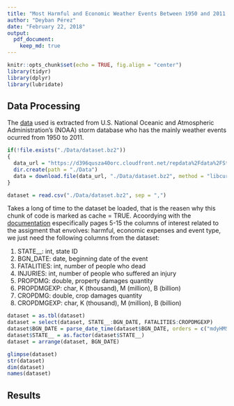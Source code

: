 ```yaml
---
title: "Most Harmful and Economic Weather Events Between 1950 and 2011 in USA"
author: "Deyban Pérez"
date: "February 22, 2018"
output: 
  pdf_document:
    keep_md: true
---
```


```r
knitr::opts_chunk$set(echo = TRUE, fig.align = "center")
library(tidyr)
library(dplyr)
library(lubridate)
```


## Data Processing

The [data](https://d396qusza40orc.cloudfront.net/repdata%2Fdata%2FStormData.csv.bz2) used is extracted from U.S. National Oceanic and Atmospheric Administration's (NOAA) storm database who has the mainly weather events ocurred from 1950 to 2011.

```r

if(!file.exists("./Data/dataset.bz2"))
{
  data_url = "https://d396qusza40orc.cloudfront.net/repdata%2Fdata%2FStormData.csv.bz2"
  dir.create(path = "./Data")
  data = download.file(data_url, "./Data/dataset.bz2", method = "libcurl")
}

dataset = read.csv("./Data/dataset.bz2", sep = ",")
```

Takes a long of time to the dataset be loaded, that is the reasen why this chunk of code is marked as cache =  TRUE. Acoordying with the [documentation](https://d396qusza40orc.cloudfront.net/repdata%2Fpeer2_doc%2Fpd01016005curr.pdf) especifically pages 5-15 the columns of interest related to the assigment that envolves: harmful, economic expenses and event type, we just need the following columns from the dataset:

1. STATE__: int, state ID
2. BGN_DATE: date, beginning date of the event
3. FATALITIES: int, number of people who dead
4. INJURIES: int, number of people who suffered an injury
5. PROPDMG: double, property damages quantity
6. PROPDMGEXP: char, K (thousand), M (million), B (billion)
7. CROPDMG: double, crop damages quantity
8. CROPDMGEXP: char, K (thousand), M (million), B (billion)

```r
dataset = as.tbl(dataset)
dataset = select(dataset, STATE__:BGN_DATE, FATALITIES:CROPDMGEXP)
dataset$BGN_DATE = parse_date_time(dataset$BGN_DATE, orders = c("mdyHMS"))
dataset$STATE__ = as.factor(dataset$STATE__)
dataset = arrange(dataset, BGN_DATE)

glimpse(dataset)
str(dataset)
dim(dataset)
names(dataset)
```

## Results

